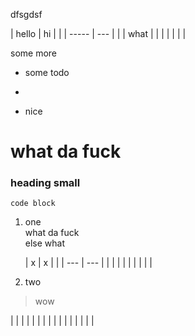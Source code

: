 dfsgdsf

| hello | hi  |  |
| ----- | --- |  |
| what  |     |  |
|       |     |  |

some more

- some todo

- 

- nice

# what da fuck

### heading small

```
code block
```

1. one\
   what da fuck\
   else what

   | x   | x   |  |
   | --- | --- |  |
   |     |     |  |
   |     |     |  |
2. two

> wow

|  |  |  |
|  |  |  |
|  |  |  |
|  |  |  |
